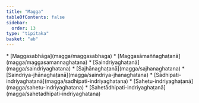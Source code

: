 ```yaml
---
title: "Magga"
tableOfContents: false
sidebar:
  order: 13
type: "tipitaka"
basket: "ab"
---
```



<DynamicBreadcrumb />



<TableOfContents>
* [Maggasabhāga](magga/maggasabhaga)
* [Maggasāmaññaghaṭanā](magga/maggasamannaghatana)
* [Saindriyaghaṭanā](magga/saindriyaghatana)
* [Sajhānaghaṭanā](magga/sajhanaghatana)
* [Saindriya-jhānaghaṭanā](magga/saindriya-jhanaghatana)
* [Sādhipati-indriyaghaṭanā](magga/sadhipati-indriyaghatana)
* [Sahetu-indriyaghaṭanā](magga/sahetu-indriyaghatana)
* [Sahetādhipati-indriyaghaṭanā](magga/sahetadhipati-indriyaghatana)
</TableOfContents>